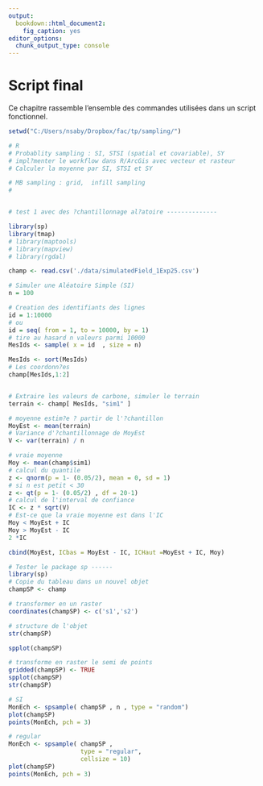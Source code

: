 ```yaml
---
output:
  bookdown::html_document2:
    fig_caption: yes
editor_options:
  chunk_output_type: console
---
```


Script final {#Script}
=========================================

Ce chapitre rassemble l'ensemble des commandes utilisées dans un script fonctionnel.

```r
setwd("C:/Users/nsaby/Dropbox/fac/tp/sampling/")

# R
# Probablity sampling : SI, STSI (spatial et covariable), SY
# impl?menter le workflow dans R/ArcGis avec vecteur et rasteur
# Calculer la moyenne par SI, STSI et SY

# MB sampling : grid,  infill sampling
# 


# test 1 avec des ?chantillonnage al?atoire --------------

library(sp)
library(tmap)
# library(maptools)
# library(mapview)
# library(rgdal)

champ <- read.csv('./data/simulatedField_1Exp25.csv')

# Simuler une Aléatoire Simple (SI)
n = 100

# Creation des identifiants des lignes
id = 1:10000
# ou
id = seq( from = 1, to = 10000, by = 1)
# tire au hasard n valeurs parmi 10000
MesIds <- sample( x = id  , size = n)

MesIds <- sort(MesIds)
# Les coordonn?es
champ[MesIds,1:2]


# Extraire les valeurs de carbone, simuler le terrain
terrain <- champ[ MesIds, "sim1" ]

# moyenne estim?e ? partir de l'?chantillon 
MoyEst <- mean(terrain)
# Variance d'?chantillonnage de MoyEst
V <- var(terrain) / n

# vraie moyenne
Moy <- mean(champ$sim1)
# calcul du quantile
z <- qnorm(p = 1- (0.05/2), mean = 0, sd = 1)
# si n est petit < 30
z <- qt(p = 1- (0.05/2) , df = 20-1)
# calcul de l'interval de confiance
IC <- z * sqrt(V)
# Est-ce que la vraie moyenne est dans l'IC
Moy < MoyEst + IC
Moy > MoyEst - IC
2 *IC

cbind(MoyEst, ICbas = MoyEst - IC, ICHaut =MoyEst + IC, Moy)

# Tester le package sp ------
library(sp)
# Copie du tableau dans un nouvel objet
champSP <- champ

# transformer en un raster
coordinates(champSP) <- c('s1','s2')  

# structure de l'objet
str(champSP)

spplot(champSP)

# transforme en raster le semi de points
gridded(champSP) <- TRUE
spplot(champSP)
str(champSP)

# SI
MonEch <- spsample( champSP , n , type = "random")
plot(champSP)
points(MonEch, pch = 3)

# regular
MonEch <- spsample( champSP ,
                    type = "regular",
                    cellsize = 10)
plot(champSP)
points(MonEch, pch = 3)

```

